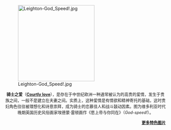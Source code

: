 [[File:Leighton-God_Speed!.jpg|240px]]<div style="text-align:center; font-size: 90%;">'''骑士之爱'''（'''[[:en:Courtly_love|Courtly love]]'''），是存在于中世纪欧洲一种通常被认为的高贵的爱情，发生于贵族之间，一般不是建立在夫妻之间。实质上，这种爱情是有情欲和精神寄托的基础，这时贵妇角色往往被理想化和诗意崇拜，成为骑士的恋慕佳人和战斗鼓动因素。图为维多利亚时代晚期英国历史风俗画家埃德蒙·雷顿画作《愿上帝与你同在》（''God-speed!''）。<div style="text-align:right; ">'''[[Portal:中世纪/特色图片存档|更多特色图片]]'''</div></div>